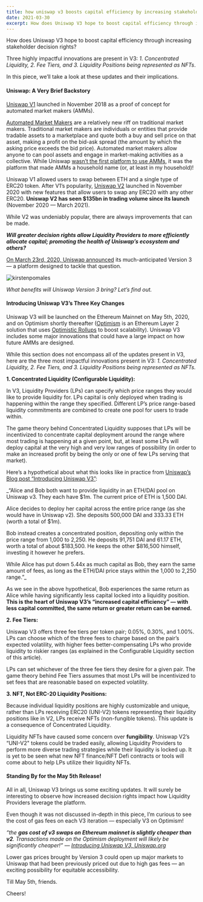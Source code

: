 ```yaml
---
title: how uniswap v3 boosts capital efficiency by increasing stakeholder decision rights
date: 2021-03-30
excerpt: How does Uniswap V3 hope to boost capital efficiency through increasing stakeholder decision rights? Three highly impactful innovations are present in V3... Concentrated Liquidity, Fee Tiers, Liquidity Positions being represented as NFTs. In this piece, we’ll take a look at these updates and their implications.  
---
```

  
  

How does Uniswap V3 hope to boost capital efficiency through increasing stakeholder decision rights?  
  
Three highly impactful innovations are present in V3: _1\. Concentrated Liquidity, 2. Fee Tiers, and 3. Liquidity Positions being represented as NFTs_.  
  
In this piece, we’ll take a look at these updates and their implications.  
  

#### Uniswap: A Very Brief Backstory

[Uniswap V1](https://uniswap.org/docs/v1/) launched in November 2018 as a proof of concept for automated market makers (AMMs).  
  
[Automated Market Makers](https://www.gemini.com/cryptopedia/amm-what-are-automated-market-makers) are a relatively new riff on traditional market makers. Traditional market makers are individuals or entities that provide tradable assets to a marketplace and quote both a buy and sell price on that asset, making a profit on the bid-ask spread (the amount by which the asking price exceeds the bid price). Automated market makers allow anyone to can pool assets and engage in market-making activities as a collective. While Uniswap [wasn’t the first platform to use AMMs](https://docs.bancor.network/getting-started/the-v2-difference), it was the platform that made AMMs a household name (or, at least in my household)!  
  

Uniswap V1 allowed users to swap between ETH and a single type of ERC20 token. After V1’s popularity, [Uniswap V2](https://docs.uniswap.org/) launched in November 2020 with new features that allow users to swap any ERC20 with any other ERC20. **Uniswap V2 has seen $135bn in trading volume since its launch** (November 2020 — March 2021).  
  
While V2 was undeniably popular, there are always improvements that can be made.  
  
**_Will greater decision rights allow Liquidity Providers to more efficiently allocate capital; promoting the health of Uniswap’s ecosystem and others?_**  
  
[On March 23rd, 2020, Uniswap announced](https://uniswap.org/blog/uniswap-v3/) its much-anticipated Version 3 — a platform designed to tackle that question.

![kirstenpomales](img/uniswap1.jpg)

_What benefits will Uniswap Version 3 bring? Let’s find out._

  

#### Introducing Uniswap V3’s Three Key Changes

Uniswap V3 will be launched on the Ethereum Mainnet on May 5th, 2020, and on Optimism shortly thereafter ([Optimism](https://research.paradigm.xyz/optimism) is an Ethereum Layer 2 solution that uses [Optimistic Rollups](https://docs.ethhub.io/ethereum-roadmap/layer-2-scaling/optimistic_rollups/) to boost scalability). Uniswap V3 includes some major innovations that could have a large impact on how future AMMs are designed.  
  
While this section does not encompass all of the updates present in V3, here are the three most impactful innovations present in V3: _1\. Concentrated Liquidity, 2. Fee Tiers, and 3. Liquidity Positions being represented as NFTs._  
  

**1\. Concentrated Liquidity (Configurable Liquidity):**

In V3, Liquidity Providers (LPs) can specify which price ranges they would like to provide liquidity for. LPs capital is only deployed when trading is happening within the range they specified. Different LP’s price range-based liquidity commitments are combined to create one pool for users to trade within.  
  
The game theory behind Concentrated Liquidity supposes that LPs will be incentivized to concentrate capital deployment around the range where most trading is happening at a given point, but, at least some LPs will deploy capital at the very high and very low ranges of possibility (in order to make an increased profit by being the only or one of few LPs serving that market).  
  
Here’s a hypothetical about what this looks like in practice from [Uniswap’s Blog post “Introducing Uniswap V3”](https://uniswap.org/blog/uniswap-v3/):  
  

_“Alice and Bob both want to provide liquidity in an ETH/DAI pool on Uniswap v3. They each have $1m. The current price of ETH is 1,500 DAI.  
  
Alice decides to deploy her capital across the entire price range (as she would have in Uniswap v2). She deposits 500,000 DAI and 333.33 ETH (worth a total of $1m).  
  
Bob instead creates a concentrated position, depositing only within the price range from 1,000 to 2,250. He deposits 91,751 DAI and 61.17 ETH, worth a total of about $183,500. He keeps the other $816,500 himself, investing it however he prefers.  
  
While Alice has put down 5.44x as much capital as Bob, they earn the same amount of fees, as long as the ETH/DAI price stays within the 1,000 to 2,250 range.”_  
  

As we see in the above hypothetical, Bob experiences the same return as Alice while having significantly less capital locked into a liquidity position. **This is the heart of Uniswap V3’s “increased capital efficiency” — with less capital committed, the same return or greater return can be earned.**  
  

**2\. Fee Tiers:**

Uniswap V3 offers three fee tiers per token pair; 0.05%, 0.30%, and 1.00%. LPs can choose which of the three fees to charge based on the pair’s expected volatility, with higher fees better-compensating LPs who provide liquidity to riskier ranges (as explained in the Configurable Liquidity section of this article).  
  
LPs can set whichever of the three fee tiers they desire for a given pair. The game theory behind Fee Tiers assumes that most LPs will be incentivized to set fees that are reasonable based on expected volatility.  
  

**3\. NFT, Not ERC-20 Liquidity Positions:**

Because individual liquidity positions are highly customizable and unique, rather than LPs receiving ERC20 (UNI-V2) tokens representing their liquidity positions like in V2, LPs receive NFTs (non-fungible tokens). This update is a consequence of Concentrated Liquidity.  
  
Liquidity NFTs have caused some concern over **fungibility**. Uniswap V2’s “UNI-V2" tokens could be traded easily, allowing Liquidity Providers to perform more diverse trading strategies while their liquidity is locked up. It is yet to be seen what new NFT finance/NFT Defi contracts or tools will come about to help LPs utilize their liquidity NFTs.  
  

#### Standing By for the May 5th Release!

All in all, Uniswap V3 brings us some exciting updates. It will surely be interesting to observe how increased decision rights impact how Liquidity Providers leverage the platform.  
  
Even though it was not discussed in-depth in this piece, I’m curious to see the cost of gas fees on each V3 iteration — especially V3 on Optimism!  
  
_“the **gas cost of v3 swaps on Ethereum mainnet is slightly cheaper than v2**. Transactions made on the Optimism deployment will likely be significantly cheaper!” — [Introducing Uniswap V3, Uniswap.org](https://uniswap.org/blog/uniswap-v3/)_  
  

Lower gas prices brought by Version 3 could open up major markets to Uniswap that had been previously priced out due to high gas fees — an exciting possibility for equitable accessibility.  
  
Till May 5th, friends.  
  
Cheers!  
